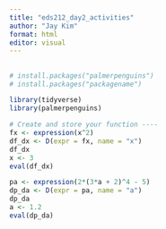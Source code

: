 ```yaml
---
title: "eds212_day2_activities"
author: "Jay Kim"
format: html
editor: visual
---
```


## 

```r
# install.packages("palmerpenguins")
# install.packages("packagename")

library(tidyverse)
library(palmerpenguins)

# Create and store your function ----
fx <- expression(x^2)
df_dx <- D(expr = fx, name = "x")
df_dx
x <- 3
eval(df_dx)

pa <- expression(2*(3*a + 2)^4 - 5)
dp_da <- D(expr = pa, name = "a")
dp_da
a <- 1.2
eval(dp_da)


```
